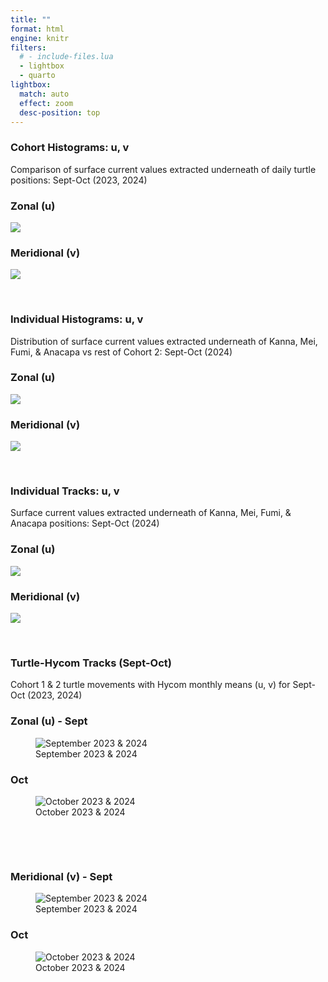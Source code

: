 ```yaml
---
title: ""
format: html
engine: knitr
filters:
  # - include-files.lua
  - lightbox
  - quarto
lightbox: 
  match: auto
  effect: zoom
  desc-position: top
---
```



<!-- ### Turtle - HYCOM Extractions -->

<!-- <br> -->

### Cohort Histograms: u, v

Comparison of surface current values extracted underneath of daily turtle positions: Sept-Oct (2023, 2024)
<br>

::: {.panel-tabset}

### Zonal (u)
![](docs/images/plot_histogram_cc_hycom_u_sept_oct_2023_2024.png){group="cc-hists"}


### Meridional (v)
![](docs/images/plot_histogram_cc_hycom_v_sept_oct_2023_2024.png){group="cc-hists"}

:::


<br>

### Individual Histograms: u, v

Distribution of surface current values extracted underneath of Kanna, Mei, Fumi, & Anacapa vs rest of Cohort 2: Sept-Oct (2024)
<br>

::: {.panel-tabset}

### Zonal (u)
![](docs/images/plot_cc_cohort2_hycom_u_sept_oct_2024.png){group="cc-ggridges"}


### Meridional (v)
![](docs/images/plot_cc_cohort2_hycom_v_sept_oct_2024.png){group="cc-ggridges"}

:::

<br>


### Individual Tracks: u, v

Surface current values extracted underneath of Kanna, Mei, Fumi, & Anacapa positions: Sept-Oct (2024)
<br>

::: {.panel-tabset}

### Zonal (u)

![](docs/images/plot_cc_cohort2_specs_hycom_u_color_coded_2024.png){group="cc-hycom"}


### Meridional (v)

![](docs/images/plot_cc_cohort2_specs_hycom_v_color_coded_2024.png){group="cc-hycom"}

:::

<br>


### Turtle-Hycom Tracks (Sept-Oct)

Cohort 1 & 2 turtle movements with Hycom monthly means (u, v) for Sept-Oct (2023, 2024) <br>


::: {.panel-tabset}



### Zonal (u) - Sept

![September 2023 & 2024](docs/images/cc_hycom_enpac_plots_u_Sep_2023_2024.png){group="cc-hycom"} 

### Oct

![October 2023 & 2024](docs/images/cc_hycom_enpac_plots_u_Oct_2023_2024.png){group="cc-hycom"} 


<br>

:::

<br>

::: {.panel-tabset}



### Meridional (v) - Sept

![September 2023 & 2024](docs/images/cc_hycom_enpac_plots_v_Sep_2023_2024.png){group="cc-hycom"}


### Oct

![October 2023 & 2024](docs/images/cc_hycom_enpac_plots_v_Oct_2023_2024.png){group="cc-hycom"} 


:::
